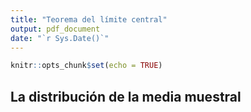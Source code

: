 ```yaml
---
title: "Teorema del límite central"
output: pdf_document
date: "`r Sys.Date()`"
---
```


```r
knitr::opts_chunk$set(echo = TRUE)
```

## La distribución de la media muestral

